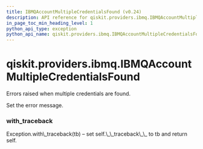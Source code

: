 ```yaml
---
title: IBMQAccountMultipleCredentialsFound (v0.24)
description: API reference for qiskit.providers.ibmq.IBMQAccountMultipleCredentialsFound in qiskit v0.24
in_page_toc_min_heading_level: 1
python_api_type: exception
python_api_name: qiskit.providers.ibmq.IBMQAccountMultipleCredentialsFound
---
```


<span id="qiskit-providers-ibmq-ibmqaccountmultiplecredentialsfound" />

# qiskit.providers.ibmq.IBMQAccountMultipleCredentialsFound

<Class id="qiskit.providers.ibmq.IBMQAccountMultipleCredentialsFound" isDedicatedPage={true} github="https://github.com/qiskit/qiskit-ibmq-provider/tree/stable/0.12/qiskit/providers/ibmq/exceptions.py" signature="IBMQAccountMultipleCredentialsFound(*message)" modifiers="exception">
  Errors raised when multiple credentials are found.

  Set the error message.

  ### with\_traceback

  <Function id="qiskit.providers.ibmq.IBMQAccountMultipleCredentialsFound.with_traceback" signature="with_traceback()">
    Exception.with\_traceback(tb) – set self.\_\_traceback\_\_ to tb and return self.
  </Function>
</Class>

